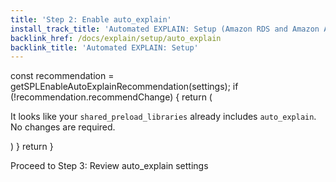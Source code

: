 ```yaml
---
title: 'Step 2: Enable auto_explain'
install_track_title: 'Automated EXPLAIN: Setup (Amazon RDS and Amazon Aurora)'
backlink_href: /docs/explain/setup/auto_explain
backlink_title: 'Automated EXPLAIN: Setup'
---
```



   const recommendation = getSPLEnableAutoExplainRecommendation(settings);
   if (!recommendation.recommendChange) {
      return (
         <p>
            It looks like your <code>shared_preload_libraries</code> already includes <code>auto_explain</code>.
            No changes are required.
         </p>
      )
   }
   return <ActuallyEnableAutoExplain splRecommendation={recommendation} />
}

<MaybeRecommendEnable settings={props.settings} />

<Link className="btn btn-success" to="03_review_settings">
   Proceed to Step 3: Review auto_explain settings
</Link>
